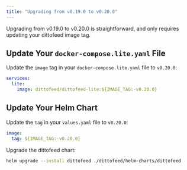 ```yaml
---
title: "Upgrading from v0.19.0 to v0.20.0"
---
```


Upgrading from v0.19.0 to v0.20.0 is straightforward, and only requires updating your dittofeed image tag.

## Update Your `docker-compose.lite.yaml` File

Update the `image` tag in your `docker-compose.lite.yaml` file to `v0.20.0`:

```yaml
services:
  lite:
    image: dittofeed/dittofeed-lite:${IMAGE_TAG:-v0.20.0}
```

## Update Your Helm Chart

Update the `tag` in your `values.yaml` file to `v0.20.0`:

```yaml values.yaml
image:
  tag: ${IMAGE_TAG:-v0.20.0}
```

Upgrade the dittofeed chart:

```bash
helm upgrade --install dittofeed ./dittofeed/helm-charts/dittofeed
```
